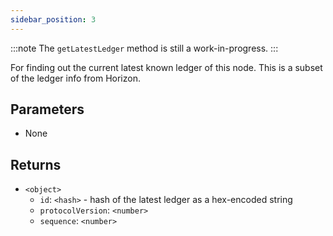 ```yaml
---
sidebar_position: 3
---
```


:::note
The `getLatestLedger` method is still a work-in-progress.
:::

For finding out the current latest known ledger of this node. This is a subset of the ledger info from Horizon.

## Parameters

- None

## Returns

- `<object>`
  - `id`: `<hash>` - hash of the latest ledger as a hex-encoded string
  - `protocolVersion`: `<number>`
  - `sequence`: `<number>`
